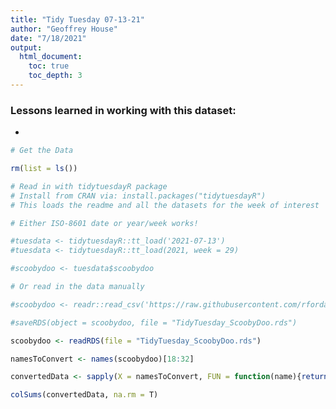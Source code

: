 ```yaml
---
title: "Tidy Tuesday 07-13-21"
author: "Geoffrey House"
date: "7/18/2021"
output:
  html_document:
    toc: true
    toc_depth: 3
---
```


### Lessons learned in working with this dataset:
* 

```r
# Get the Data

rm(list = ls())

# Read in with tidytuesdayR package 
# Install from CRAN via: install.packages("tidytuesdayR")
# This loads the readme and all the datasets for the week of interest

# Either ISO-8601 date or year/week works!

#tuesdata <- tidytuesdayR::tt_load('2021-07-13')
#tuesdata <- tidytuesdayR::tt_load(2021, week = 29)

#scoobydoo <- tuesdata$scoobydoo

# Or read in the data manually

#scoobydoo <- readr::read_csv('https://raw.githubusercontent.com/rfordatascience/tidytuesday/master/data/2021/2021-07-13/scoobydoo.csv')

#saveRDS(object = scoobydoo, file = "TidyTuesday_ScoobyDoo.rds")

scoobydoo <- readRDS(file = "TidyTuesday_ScoobyDoo.rds")

```

```r

namesToConvert <- names(scoobydoo)[18:32]

convertedData <- sapply(X = namesToConvert, FUN = function(name){return(as.logical(scoobydoo[[name]]))})

colSums(convertedData, na.rm = T)

```

